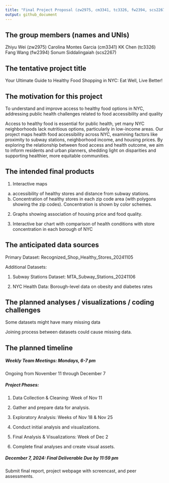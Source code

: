 ```yaml
---
title: "Final Project Proposal (zw2975, cm3341, tc3326, fw2394, scs2267)"
output: github_document
---
```


## The group members (names and UNIs) 

Zhiyu Wei (zw2975) 
Carolina Montes Garcia (cm3341) 
KK Chen (tc3326) 
Fang Wang (fw2394) 
Sonum Siddalingaiah (scs2267) 

## The tentative project title 

Your Ultimate Guide to Healthy Food Shopping in NYC: Eat Well, Live Better! 

## The motivation for this project

To understand and improve access to healthy food options in NYC, addressing public health challenges related to food accessibility and quality  

Access to healthy food is essential for public health, yet many NYC neighborhoods lack nutritious options, particularly in low-income areas. Our project maps health food accessibility across NYC, examining factors like proximity to subway stations, neighborhood income, and housing prices. By exploring the relationship between food access and health outcome, we aim to inform residents and urban planners, shedding light on disparities and supporting healthier, more equitable communities.  

## The intended final products 

1. Interactive maps 
  a. accessibility of healthy stores and distance from subway stations. 
  b. Concentration of healthy stores in each zip code area (with polygons showing the zip codes).       Concentration is shown by color schemes.  

2. Graphs showing association of housing price and food quality.  

3. Interactive bar chart with comparison of health conditions with store concentration in each borough of NYC 

## The anticipated data sources 
Primary Dataset: Recognized_Shop_Healthy_Stores_20241105 

Additional Datasets: 

1. Subway Stations Dataset: MTA_Subway_Stations_20241106   

2. NYC Health Data: Borough-level data on obesity and diabetes rates 

## The planned analyses / visualizations / coding challenges 
Some datasets might have many missing data 

Joining process between datasets could cause missing data.  

## The planned timeline 

##### Weekly Team Meetings: Mondays, 6-7 pm 

Ongoing from November 11 through December 7 

##### Project Phases: 

1. Data Collection & Cleaning: Week of Nov 11 

2. Gather and prepare data for analysis. 

3. Exploratory Analysis: Weeks of Nov 18 & Nov 25 

4. Conduct initial analysis and visualizations. 

5. Final Analysis & Visualizations: Week of Dec 2 

6. Complete final analyses and create visual assets. 

##### December 7, 2024: Final Deliverable Due by 11:59 pm 

Submit final report, project webpage with screencast, and peer assessments. 